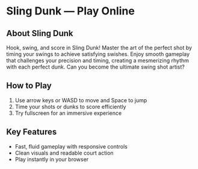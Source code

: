 # Sling Dunk — Play Online

## About Sling Dunk

Hook, swing, and score in Sling Dunk! Master the art of the perfect shot by timing your swings to achieve satisfying swishes. Enjoy smooth gameplay that challenges your precision and timing, creating a mesmerizing rhythm with each perfect dunk. Can you become the ultimate swing shot artist?

## How to Play

1. Use arrow keys or WASD to move and Space to jump
2. Time your shots or dunks to score efficiently
3. Try fullscreen for an immersive experience

## Key Features

- Fast, fluid gameplay with responsive controls
- Clean visuals and readable court action
- Play instantly in your browser
